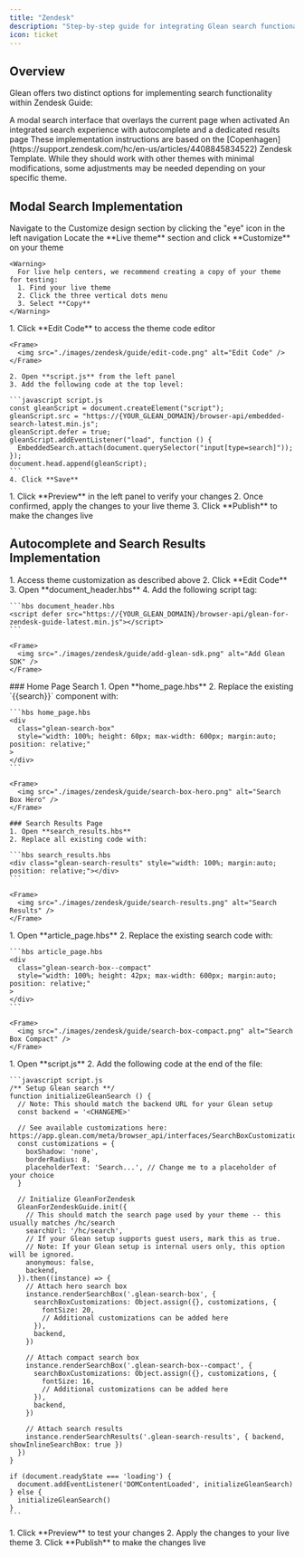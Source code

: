 ```yaml
---
title: "Zendesk"
description: "Step-by-step guide for integrating Glean search functionality into Zendesk Guide using the Copenhagen template"
icon: ticket
---
```


## Overview

Glean offers two distinct options for implementing search functionality within Zendesk Guide:

<CardGroup cols={2}>
  <Card title="Modal Search" icon="window-maximize">
    A modal search interface that overlays the current page when activated
  </Card>
  <Card title="Autocomplete & Results Page" icon="magnifying-glass">
    An integrated search experience with autocomplete and a dedicated results page
  </Card>
</CardGroup>

<Note>
These implementation instructions are based on the [Copenhagen](https://support.zendesk.com/hc/en-us/articles/4408845834522) Zendesk Template. While they should work with other themes with minimal modifications, some adjustments may be needed depending on your specific theme.
</Note>

## Modal Search Implementation

<Steps>
  <Step title="Access Theme Customization">
    Navigate to the Customize design section by clicking the "eye" icon in the left navigation
  </Step>

  <Step title="Select Theme">
    Locate the **Live theme** section and click **Customize** on your theme

    <Warning>
      For live help centers, we recommend creating a copy of your theme for testing:
      1. Find your live theme
      2. Click the three vertical dots menu
      3. Select **Copy**
    </Warning>
  </Step>

  <Step title="Edit Theme Code">
    1. Click **Edit Code** to access the theme code editor

    <Frame>
      <img src="./images/zendesk/guide/edit-code.png" alt="Edit Code" />
    </Frame>

    2. Open **script.js** from the left panel
    3. Add the following code at the top level:

    ```javascript script.js
    const gleanScript = document.createElement("script");
    gleanScript.src = "https://{YOUR_GLEAN_DOMAIN}/browser-api/embedded-search-latest.min.js";
    gleanScript.defer = true;
    gleanScript.addEventListener("load", function () {
      EmbeddedSearch.attach(document.querySelector("input[type=search]"));
    });
    document.head.append(gleanScript);
    ```
    4. Click **Save**
  </Step>

  <Step title="Preview and Publish">
    1. Click **Preview** in the left panel to verify your changes
    2. Once confirmed, apply the changes to your live theme
    3. Click **Publish** to make the changes live
  </Step>
</Steps>

## Autocomplete and Search Results Implementation

<Steps>
  <Step title="Import JavaScript Files">
    1. Access theme customization as described above
    2. Click **Edit Code**
    3. Open **document_header.hbs**
    4. Add the following script tag:

    ```hbs document_header.hbs
    <script defer src="https://{YOUR_GLEAN_DOMAIN}/browser-api/glean-for-zendesk-guide-latest.min.js"></script>
    ```

    <Frame>
      <img src="./images/zendesk/guide/add-glean-sdk.png" alt="Add Glean SDK" />
    </Frame>
  </Step>

  <Step title="Replace Search UI Components">
    ### Home Page Search
    1. Open **home_page.hbs**
    2. Replace the existing `{{search}}` component with:

    ```hbs home_page.hbs
    <div
      class="glean-search-box"
      style="width: 100%; height: 60px; max-width: 600px; margin:auto; position: relative;"
    >
    </div>
    ```

    <Frame>
      <img src="./images/zendesk/guide/search-box-hero.png" alt="Search Box Hero" />
    </Frame>

    ### Search Results Page
    1. Open **search_results.hbs**
    2. Replace all existing code with:

    ```hbs search_results.hbs
    <div class="glean-search-results" style="width: 100%; margin:auto; position: relative;"></div>
    ```

    <Frame>
      <img src="./images/zendesk/guide/search-results.png" alt="Search Results" />
    </Frame>
  </Step>

  <Step title="Add Compact Search Box">
    1. Open **article_page.hbs**
    2. Replace the existing search code with:

    ```hbs article_page.hbs
    <div
      class="glean-search-box--compact"
      style="width: 100%; height: 42px; max-width: 600px; margin:auto; position: relative;"
    >
    </div>
    ```

    <Frame>
      <img src="./images/zendesk/guide/search-box-compact.png" alt="Search Box Compact" />
    </Frame>
  </Step>

  <Step title="Initialize Glean Search">
    1. Open **script.js**
    2. Add the following code at the end of the file:

    ```javascript script.js
    /** Setup Glean search **/
    function initializeGleanSearch () {
      // Note: This should match the backend URL for your Glean setup
      const backend = '<CHANGEME>'

      // See available customizations here: https://app.glean.com/meta/browser_api/interfaces/SearchBoxCustomizations.html
      const customizations = {
        boxShadow: 'none',
        borderRadius: 8,
        placeholderText: 'Search...', // Change me to a placeholder of your choice
      }

      // Initialize GleanForZendesk
      GleanForZendeskGuide.init({
        // This should match the search page used by your theme -- this usually matches /hc/search
        searchUrl: '/hc/search',
        // If your Glean setup supports guest users, mark this as true.
        // Note: If your Glean setup is internal users only, this option will be ignored.
        anonymous: false,
        backend,
      }).then((instance) => {
        // Attach hero search box
        instance.renderSearchBox('.glean-search-box', {
          searchBoxCustomizations: Object.assign({}, customizations, {
            fontSize: 20,
            // Additional customizations can be added here
          }),
          backend,
        })

        // Attach compact search box
        instance.renderSearchBox('.glean-search-box--compact', {
          searchBoxCustomizations: Object.assign({}, customizations, {
            fontSize: 16,
            // Additional customizations can be added here
          }),
          backend,
        })

        // Attach search results
        instance.renderSearchResults('.glean-search-results', { backend, showInlineSearchBox: true })
      })
    }

    if (document.readyState === 'loading') {
      document.addEventListener('DOMContentLoaded', initializeGleanSearch)
    } else {
      initializeGleanSearch()
    }
    ```
  </Step>

  <Step title="Verify and Publish">
    1. Click **Preview** to test your changes
    2. Apply the changes to your live theme
    3. Click **Publish** to make the changes live
  </Step>
</Steps>
